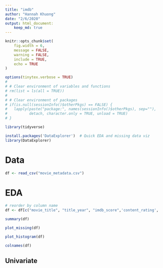 ```yaml
---
title: "imdb"
author: "Hannah Khuong"
date: "2/6/2020"
output: html_document:
    keep_md: true
---
```


```r
knitr::opts_chunk$set(
	fig.width = 6,
	message = FALSE,
	warning = FALSE,
	include = TRUE,
	echo = TRUE
)

options(tinytex.verbose = TRUE)
# 
# # Clear environment of variables and functions
# rm(list = ls(all = TRUE)) 
# 
# # Clear environment of packages
# if(is.null(sessionInfo()$otherPkgs) == FALSE) {
#   lapply(paste("package:", names(sessionInfo()$otherPkgs), sep=""), 
#          detach, character.only = TRUE, unload = TRUE)
# }
```

```r

library(tidyverse)

install.packages('DataExplorer')  # Quick EDA and missing data viz
library(DataExplorer)
```

# Data

```r
df <- read_csv("movie_metadata.csv")
```

# EDA

```r
# reorder by column name
df <- df[c("movie_title", "title_year", "imdb_score",'content_rating', "genres", "color", "language", 'country', 'budget', 'gross','duration', 'aspect_ratio','plot_keywords', 'director_name', 'director_facebook_likes', 'actor_1_name', 'actor_1_facebook_likes',   'actor_2_name', 'actor_2_facebook_likes',  'actor_3_name', 'actor_3_facebook_likes', 'cast_total_facebook_likes', 'num_user_for_reviews', 'num_critic_for_reviews', 'num_voted_users', 'facenumber_in_poster', 'movie_imdb_link')]
```

```r
summary(df)
```


```r
plot_missing(df)
```

```r
plot_histogram(df)
```

```r
colnames(df)
```

## Univariate 

```r

```

